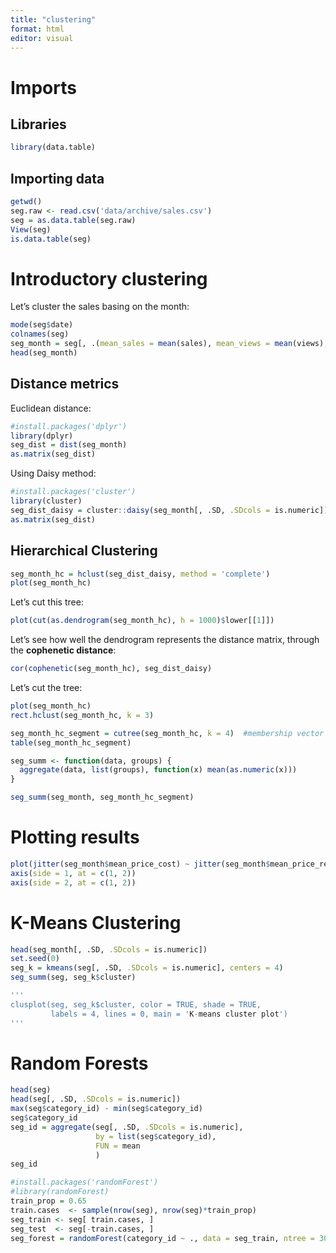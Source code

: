 ```yaml
---
title: "clustering"
format: html
editor: visual
---
```


# Imports

## Libraries

```r
library(data.table)
```

## Importing data

```r
getwd()
seg.raw <- read.csv('data/archive/sales.csv')
seg = as.data.table(seg.raw)
View(seg)
is.data.table(seg)
```

# Introductory clustering

Let's cluster the sales basing on the month:

```r
mode(seg$date)
colnames(seg)
seg_month = seg[, .(mean_sales = mean(sales), mean_views = mean(views), mean_price_cost = mean(price_cost), mean_price_retail = mean(price_retail)), by = substr(date, 1, 7)]
head(seg_month)
```

## Distance metrics

Euclidean distance:

```r
#install.packages('dplyr')
library(dplyr)
seg_dist = dist(seg_month)
as.matrix(seg_dist)
```

Using Daisy method:

```r
#install.packages('cluster')
library(cluster)
seg_dist_daisy = cluster::daisy(seg_month[, .SD, .SDcols = is.numeric])
as.matrix(seg_dist)
```
## Hierarchical Clustering

```r
seg_month_hc = hclust(seg_dist_daisy, method = 'complete')
plot(seg_month_hc)
```
Let's cut this tree:
```r
plot(cut(as.dendrogram(seg_month_hc), h = 1000)$lower[[1]])
```
Let's see how well the dendrogram represents the distance matrix, through the **cophenetic distance**:
```r
cor(cophenetic(seg_month_hc), seg_dist_daisy)
```

Let's cut the tree:

```r
plot(seg_month_hc)
rect.hclust(seg_month_hc, k = 3)
```
```r
seg_month_hc_segment = cutree(seg_month_hc, k = 4)  #membership vector
table(seg_month_hc_segment)
```
```r
seg_summ <- function(data, groups) {
  aggregate(data, list(groups), function(x) mean(as.numeric(x)))  
}
```


```r
seg_summ(seg_month, seg_month_hc_segment)
```
# Plotting results
```r
plot(jitter(seg_month$mean_price_cost) ~ jitter(seg_month$mean_price_retail), col = seg_month_hc_segment, yaxt = 'n', xaxt = 'n', ylab = '', xlab = '')
axis(side = 1, at = c(1, 2))
axis(side = 2, at = c(1, 2))
```
# K-Means Clustering

```r
head(seg_month[, .SD, .SDcols = is.numeric])
set.seed(0)
seg_k = kmeans(seg[, .SD, .SDcols = is.numeric], centers = 4)
seg_summ(seg, seg_k$cluster)
```
```r
'''
clusplot(seg, seg_k$cluster, color = TRUE, shade = TRUE,
         labels = 4, lines = 0, main = 'K-means cluster plot')
'''
```
# Random Forests
```r
head(seg)
head(seg[, .SD, .SDcols = is.numeric])
max(seg$category_id) - min(seg$category_id)
seg$category_id
seg_id = aggregate(seg[, .SD, .SDcols = is.numeric],
                   by = list(seg$category_id),
                   FUN = mean
                   )
seg_id
```
```r
#install.packages('randomForest')
#library(randomForest)
train_prop = 0.65
train.cases  <- sample(nrow(seg), nrow(seg)*train_prop)
seg_train <- seg[ train.cases, ]
seg_test  <- seg[-train.cases, ]
seg_forest = randomForest(category_id ~ ., data = seg_train, ntree = 3000)
```


